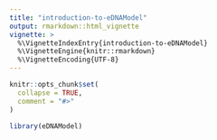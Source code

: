```yaml
---
title: "introduction-to-eDNAModel"
output: rmarkdown::html_vignette
vignette: >
  %\VignetteIndexEntry{introduction-to-eDNAModel}
  %\VignetteEngine{knitr::rmarkdown}
  %\VignetteEncoding{UTF-8}
---
```


```r
knitr::opts_chunk$set(
  collapse = TRUE,
  comment = "#>"
)
```

```r
library(eDNAModel)
```
